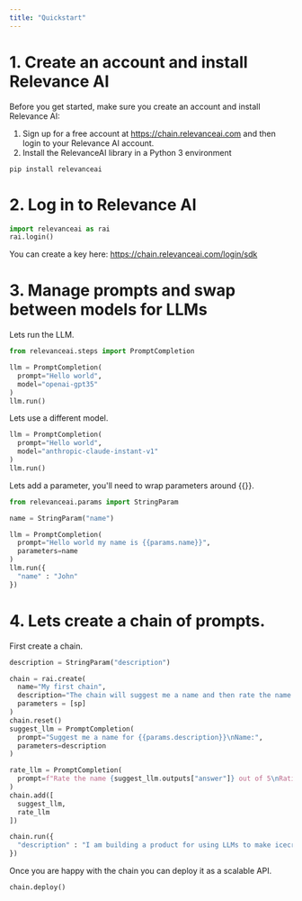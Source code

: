```yaml
---
title: "Quickstart"
---
```


# 1. Create an account and install Relevance AI

Before you get started, make sure you create an account and install Relevance AI:
  1. Sign up for a free account at https://chain.relevanceai.com and then login to your Relevance AI account.
  2. Install the RelevanceAI library in a Python 3 environment

```
pip install relevanceai
```

# 2. Log in to Relevance AI

```python Python
import relevanceai as rai
rai.login()
```
You can create a key here: https://chain.relevanceai.com/login/sdk

# 3. Manage prompts and swap between models for LLMs

Lets run the LLM.
```python Python
from relevanceai.steps import PromptCompletion

llm = PromptCompletion(
  prompt="Hello world",
  model="openai-gpt35"
)
llm.run()
```

Lets use a different model.
```python Python
llm = PromptCompletion(
  prompt="Hello world",
  model="anthropic-claude-instant-v1"
)
llm.run()
```

Lets add a parameter, you'll need to wrap parameters around {{}}.
```python Python
from relevanceai.params import StringParam

name = StringParam("name")

llm = PromptCompletion(
  prompt="Hello world my name is {{params.name}}",
  parameters=name
)
llm.run({
  "name" : "John"
})
```

# 4. Lets create a chain of prompts.
First create a chain.
```python Python
description = StringParam("description")

chain = rai.create(
  name="My first chain",
  description="The chain will suggest me a name and then rate the name.",
  parameters = [sp]
)
chain.reset()
suggest_llm = PromptCompletion(
  prompt="Suggest me a name for {{params.description}}\nName:",
  parameters=description
)

rate_llm = PromptCompletion(
  prompt=f"Rate the name {suggest_llm.outputs["answer"]} out of 5\nRating:",
)
chain.add([
  suggest_llm,
  rate_llm
])

chain.run({
  "description" : "I am building a product for using LLMs to make icecream",
})
```

Once you are happy with the chain you can deploy it as a scalable API.
```python Python
chain.deploy()
```